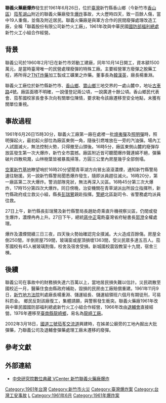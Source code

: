 {{Infobox event
| title = 聯義火藥廠爆炸
| date  = 1961年6月26日至30日
| time  = 15時20分起火<br/>16時5分第一次大爆炸<br/>16時20分第二次大爆炸<br/>16時45分第三次大爆炸<br/>17時15分第四次大爆炸{{R|:13|p=3}}
| image =
| caption =
| place = {{ROC}}<br/>[[臺灣省|臺灣省]][[新竹縣|新竹縣]][[香山區|香山鄉]][[東香里|東香村]][[古車路|古車路]]4號<br/>聯義火工廠第一廠
| cause = 處理[[發焰筒|照明彈]]時失慎引燃汽油彈，使廠區存放的四萬發彈藥接連爆炸
| reported deaths = 0人{{R|:15|p=3}}
| reported injuries = 一百餘人
| outcome = 聯義公司虧損，改與國防部福利總處合作。後由退輔會接手經營，遷廠至臺南
| notes = 
{{Maplink 
| frame = yes 
| plain = yes 
| frame-align = center
| frame-width = 320 
| frame-height = 220 
| frame-coordinates={{coord|24.7563656|120.9563267}} 
| zoom = 14
| type = point 
| id = Q15940366 
| marker = fire-station 
| marker-color = #FF8000
}}
}}
'''聯義火藥廠爆炸'''發生於1961年6月26日，位於[[臺灣|臺灣]]新竹縣香山鄉（今新竹市[[香山區|香山區]]）[[茄苳湖山|茄苳湖山]]附近的聯義火藥廠發生[[爆炸|爆炸]]事故{{R|:0|p=2|:7}}，大火歷時四天，致一百餘人傷，當中19人重傷{{R|:0|p=2}}，並傷及附近居民。{{R|:1|:2}}聯義火藥廠是與軍方合作的民間廢彈處理改造工廠，全稱「聯義股份有限公司新竹火工廠」，1961年改與中華民國[[國防部福利總處|國防部福利總處]]新竹火工小組合作經營。{{R|:4|p=271}}

==背景== 
聯義公司於1960年2月1日在新竹市郊動工建廠，同年10月14日開工，資本額1500萬元，是當時臺灣唯一的民營處理廢彈的特殊工廠。主要經營軍方廢彈之脫藥工程，將所得之[[TNT炸藥|TNT炸藥]]加工製成工礦業之炸藥。{{R|:17|p=25}}董事長為[[韓漢英|韓漢英]]，廠長楊重淵。

聯義火工廠位於新竹縣新竹市{{efn|1950年新竹市降為縣轄市，併入新竹縣，直到1982年縣市分立。}}、[[香山鄉|香山鄉]]、[[寶山鄉_(台灣)|寶山鄉]]三地交界的一處山麓中，地址[[古車路|古車路]]4號。廠區面積不明確，一說僅登記兩公頃，一說廣達十餘公頃。香山鄉民代表會、茄苳國校家長會多次向有關單位陳情，要求勒令該廠遷移至安全地點，未獲有關單位重視。<!--自第一廠大門向東南方進入，場內鋪設鐵道以運輸彈藥，三處銷毀坑。-->

==事故過程==
1961年6月26日15時30分，聯義火工廠第一廠在處裡一批[[燒夷彈|燒夷彈]]及[[發焰筒|照明彈]]時，照明彈起火，最初起火部位為廠區東側一角，隨後引燃堆放在一旁的汽油彈。場內工人試圖滅火，無法控制火勢，只得撤至山頭後。{{R|:3|p=3}}16時5分，廠區東側山麓的廢彈存放區發生第一次大爆炸，新竹全市震撼。{{R|:13|p=3}}廠區附近皆可聽聞爆炸聲連綿不絕，彈藥破片四散飛濺，山林樹葉皆被暴風掃落，方圓三公里內房屋幾乎全部倒塌。{{R|:5|:9|:11}}<!--廠區工人、鄉間居民倉皇走避，[[靈隱寺_(新竹)|孔明廟]]避難-->

[[新竹機場|空軍新竹基地]]瞭望哨於16時20分望聞青草湖方向冒出滾滾濃煙，通知新竹縣警局速往馳援。另一說新竹縣警局聞悉爆炸發生，隨即派員趕往滅火。{{R|:9}}16時20分，第一廠區第二次大爆炸。警消部隊見狀，無法再深入災區。16時45分第三次大爆炸，17時15分第四次大爆炸。同日傍晚，治安機關在青草湖派出所設立指揮所，新竹縣政府成立救災小組，縣長[[彭瑞鷺|彭瑞鷺]]親赴指揮。[[警總|警總]]北區副司令、省警務處均派員往救。{{R|:14|p=3}}

27日上午，新竹縣長彭瑞鷺及新竹縣警局長趙助奇乘直升機視察災區，仍間或發生爆炸，濃煙冉冉上升。{{R|:9}}27日下午，總統[[蔣中正|蔣中正]]電飭臺灣省府秘書長[[郭澄|郭澄]]全權處理。

爆炸及濃煙間續三日三夜，四天後火勢始確認完全撲滅。{{R|:5}}大火造成百餘傷。{{R|:0|p1=2|:14|p2=3}}房屋全倒250間，半倒房屋759間，玻璃窗或屋頂損壞1363間，{{R|:15|p=3}}受災民眾多達五百人。{{R|:5|:8|p2=211-212}}茄苳國校有45人被玻璃割傷，校舍及宿舍受損。{{R|:11|:8|p2=211-212}}新城國校震毀教室十九間，宿舍三棟。{{R|:12}}

==後續==
聯義公司在事故中的財務損失達六百萬以上，當地居民損失難以估計。{{R|:5}}災民疏散至國校近一月，醫藥住食由縣政府補助，毀損的民房由工廠賠償重建。{{R|:7}}1961年11月9日，[[新竹地方法院|新竹地方法院]]判處廠長楊重淵、儲運組長、儲運組領班六個月有期徒刑，可易科罰金。{{R|:16|p=4}} 鄉民反對該廠復工，集體請願，與警察發生衝突{{R|:10}}。聯義火藥廠1961年改與中華民國國防部福利總處新竹火工小組合作經營，1966年改由[[退輔會|退輔會]]直接經營。1976年遷移至[[臺南縣|臺南縣]][[龍崎區|龍崎鄉]]，易名為[[龍崎工廠|龍崎工廠]]。{{R|:4|p=271}}

2002年3月18日，[[福爾摩沙高速公路|國道三號]][[茄苳交流道|茄苳交流道]]興建時，在姊弟公廟旁的工地內掘出大批彈藥，乃聯義公司及退輔會彈藥處理工廠未遷移的廢彈。{{R|:3|:6}}

==參考文獻==
{{Notelist}}
{{Reflist|50em|refs=
<!--學位論文-->
<ref name=":17">{{cite thesis|author = 馬美娟| title=《國家、地方與龍崎工廠的發展(1966~2007)》| publisher=|date=2010|degree=國立東華大學 鄉土文化學系碩士班|url=https://hdl.handle.net/11296/ne5un3}}</ref>

<!--圖書-->
<ref name=":5">{{cite book|author=傅瑋瓊|title=《誠義: 侯貞雄與台灣鋼鐵產業七十年》|publisher=遠見天下文化|date=2017-11-10|isbn=9864793217|oclc= 1022964592 |location=臺北|url=https://books.google.com.tw/books?id=OdRLDwAAQBAJ}}</ref>
<ref name=":7">{{cite book|author=臺灣省文獻委員會|title=《新竹縣鄉土史料》|publisher=臺灣省文獻委員會|date=1995|isbn=9789570062410|url=https://books.google.com.tw/books?id=jBPlzHx3hvsC}}</ref>
<ref name=":9">{{cite book|author=中華民國史事紀要編輯委員會|title=《中華民國史事紀要(初稿)第二卷》|publisher=國史館|date=1961|url=https://books.google.com.tw/books?id=FlTTAAAAMAAJ}}</ref>

<!--政府資訊-->
<ref name=":2">台灣省議會（1961-07-01）。[臺灣省議會第二屆第三次大會議員鄭宋柳臨時動議請政府迅速撥款救濟新竹聯義工廠爆炸災民案暨議員陳錦相、許金德臨時動議為新竹香山廢彈處理廠發生爆炸請政府儘速處理並對受災平民予以救濟案，兩案併案送請省政府迅速辦理。]。《數位典藏聯合目錄》。http://catalog.digitalarchives.tw/dacs5/System/Exhibition/Detail.jsp?OID=1530994  （2011/01/08瀏覽）</ref> 
<ref name=":4">{{cite book|author=退輔會統計處|title=《榮民統計年鑑》〈附錄——附屬機構沿革〉|date=2009-04|publisher=退輔會|url=http://www.vac.gov.tw/files/97_8%E9%99%84%E9%8C%84.pdf|archive-url=http://www.vac.gov.tw/files/97_8%E9%99%84%E9%8C%84.pdf |archive-date=2014-02-01}}</ref>
<ref name=":8">{{cite book|author=新竹縣政府主計室|title=《新竹縣統計要覽-中華民國58年》〈新竹縣火災損失 (1951-1969)〉|publisher=新竹縣政府|date=1969|url=https://twinfo.ncl.edu.tw/tiqry/hypage.cgi?HYPAGE=search/merge_pdf.hpg&dtd_id=11&type=s&sysid=T1240544&jid=00243334&vol=59090000&page=211-212}}</ref>
<ref name=":10">{{cite book|author=臺灣省議會秘書處|title=《臺灣省議會第三屆大會專輯 第三卷》|publisher=臺灣省議會秘書處|url=https://books.google.com.tw/books?id=MwNDAQAAIAAJ}}</ref>
<ref name=":11">{{cite book|author=中華民國史事紀要編輯委員會|title=《中華民國史事紀要(初稿)》|publisher=中華民國史料研究中心|date=1971|url=https://books.google.com.tw/books?id=ol8zAQAAIAAJ}}</ref>
<ref name=":12">{{cite web|author=新竹縣寶山鄉新城國小|title=〈新城國小創校沿革〉|url=https://archive.is/gxcXu|publisher=新竹縣寶山鄉新城國小}}</ref>

<!--新聞報導-->
<ref name=":0">{{cite news | title=〈台灣新竹郊外 廢彈拆除廠發生大爆炸 傷者達七十餘人兩人喪生〉|publisher=《[[工商日報|工商日報]]》|date=1961年6月28日 }}</ref>
<ref name=":1">{{cite web|author=拍攝者不詳|title=〈新竹聯義火藥廠爆炸〉|url=https://vcenter.iis.sinica.edu.tw/watch.php?val=aWQ9TUVWVU16TT0=|work=中央研究院數位典藏 VCenter|publisher=台灣電影文化公司}}1961-06-26，1961-07放映</ref>
<ref name=":3">{{cite news |author=中央社電| title=〈北二高茄冬交流道工地挖出大批軍方未爆彈〉|publisher=《[[中央通訊社|中央通訊社]]》|date= 2002-03-19 }}</ref>
<ref name=":6">{{cite news |author=香港中通社電| title=〈新竹高速公路工地 挖出十一枚未爆彈〉|publisher=《[[華僑報|華僑報]]》|date= 2002-03-20}}</ref>
<ref name=":13">{{cite news|author=子銘 | title=〈爆炸驚魂記 火燃炸彈霹靂響 新竹處處飛玻璃〉|publisher=《[[聯合報|聯合報]]》|date=1961年6月27日 }}</ref>
<ref name=":14">{{cite news|author=本報新竹香山廿六日電 | title=〈香山一廢彈廠失慎 發生四次大爆炸 死傷一百零四人 竹市民家被震塌兩百戶〉|publisher=《[[聯合報|聯合報]]》|date=1961年6月27日 }}</ref>
<ref name=":15">{{cite news|author=本報訊 | title=〈香山爆炸現場已予控制 可無重大爆炸危險〉|publisher=《[[中央日報|中央日報]]》|date=1961年6月28日 }}</ref>
<ref name=":16">{{cite news |author=新竹訊| title=〈香山聯義火工廠爆炸案 廠長楊重淵 判刑六個月〉|publisher=《[[民聲日報|民聲日報]]》|date=1961年11月11日 }}</ref>
}}
==外部連結==
*[https://vcenter.iis.sinica.edu.tw/watch.php?val=aWQ9TUVWVU16TT0= 中央研究院數位典藏 VCenter 新竹聯義火藥廠爆炸]

[[Category:1961年台灣|Category:1961年台灣]]
[[Category:新竹市火災|Category:新竹市火災]]
[[Category:臺灣爆炸案|Category:臺灣爆炸案]]
[[Category:台灣工安事故|Category:台灣工安事故]]
[[Category:香山區|L]]
[[Category:1961年6月|Category:1961年6月]]
[[Category:1961年爆炸案|Category:1961年爆炸案]]
